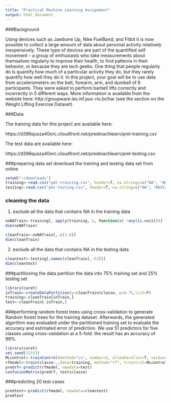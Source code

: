 ```yaml
---
title: "Practical Machine Learning Assignment"
output: html_document
---
```


###Background

Using devices such as Jawbone Up, Nike FuelBand, and Fitbit it is now possible to collect a large amount of data about personal activity relatively inexpensively. These type of devices are part of the quantified self movement – a group of enthusiasts who take measurements about themselves regularly to improve their health, to find patterns in their behavior, or because they are tech geeks. One thing that people regularly do is quantify how much of a particular activity they do, but they rarely quantify how well they do it. In this project, your goal will be to use data from accelerometers on the belt, forearm, arm, and dumbell of 6 participants. They were asked to perform barbell lifts correctly and incorrectly in 5 different ways. More information is available from the website here: http://groupware.les.inf.puc-rio.br/har (see the section on the Weight Lifting Exercise Dataset).

###Data

The training data for this project are available here:

https://d396qusza40orc.cloudfront.net/predmachlearn/pml-training.csv

The test data are available here:

https://d396qusza40orc.cloudfront.net/predmachlearn/pml-testing.csv

###preparing data set
download the training and testing data set from online

```r
setwd("~/downloads")
training<-read.csv("pml-training.csv", header=T, na.strings=c("NA", "#DIV/0!"))
testing<-read.csv("pml-testing.csv", header=T, na.string=c("NA", "#DIV/0!"))
```

### cleaning the data
1. exclude all the data that contains NA in the training data
```r
noNATrain<-training[, apply(training, 2, function(x) !any(is.na(x)))] 
dim(noNATrain)

cleanTrain<-noNATrain[,-c(1:8)]
dim(cleanTrain)
```
2.  exclude all the data that contains NA in the testing data
```r

cleantest<-testing[,names(cleanTrain[,-52])]
dim(cleantest)
```

###partitioning the data
partition the data into 75% training set and 25% testing set
```r
library(caret)
inTrain<-createDataPartition(y=cleanTrain$classe, p=0.75,list=F)
training<-cleanTrain[inTrain,] 
test<-cleanTrain[-inTrain,] 

```

###performing random forest trees
using cross-validation to generate Random forest trees for the training dataset. Afterwards, the generated algorithm was evaluated under the partitioned training set to evaluate the accuracy and estimated error of prediction. We use 51 predictors for five classes using cross-validation at a 5-fold. the result has an accuracy of 99%.
```r
library(caret)
set.seed(13333)
MLcontrol<-trainControl(method="cv", number=5, allowParallel=T, verbose=T)
rfmodel<-train(classe~.,data=training, method="rf", trControl=MLcontrol, verbose=F)
predrf<-predict(rfmodel, newdata=test)
confusionMatrix(predrf, test$classe)
```

###predicting 20 test cases
```r
predtest<-predict(rfmodel, newdata=cleantest)
predtest
```


